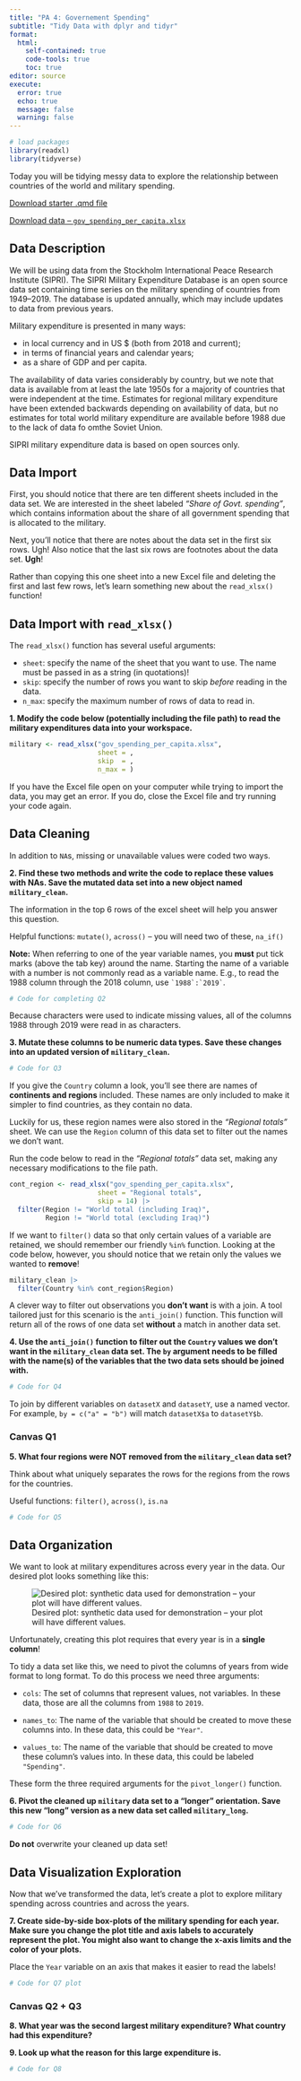 ```yaml
---
title: "PA 4: Governement Spending"
subtitle: "Tidy Data with dplyr and tidyr"
format: 
  html:
    self-contained: true
    code-tools: true
    toc: true
editor: source
execute: 
  error: true
  echo: true
  message: false
  warning: false
---
```


```r
# load packages
library(readxl) 
library(tidyverse)
```

Today you will be tidying messy data to explore the relationship between countries of the world and military spending.

[Download starter .qmd file](PA4.qmd)

[Download data -- `gov_spending_per_capita.xlsx`](gov_spending_per_capita.xlsx)


## Data Description


We will be using data from the Stockholm International Peace Research Institute (SIPRI). The SIPRI Military Expenditure Database is an open source data set containing time series on the military spending of countries from 1949--2019. The database is updated annually, which may include updates to data from previous years.

Military expenditure is presented in many ways:

+ in local currency and in US \$ (both from 2018 and current);
+ in terms of financial years and calendar years;
+ as a share of GDP and per capita.

The availability of data varies considerably by country, but we note that data is available from at least the late 1950s for a majority of countries that were independent at the time. Estimates for regional military expenditure have been extended backwards depending on availability of data, but no estimates for total world military expenditure are available before 1988 due to the lack of data fo omthe Soviet Union.

SIPRI military expenditure data is based on open sources only.

## Data Import

First, you should notice that there are ten different sheets included in the data set. We are interested in the sheet labeled *"Share of Govt. spending"*, which contains information about the share of all government spending that is allocated to the military.

Next, you'll notice that there are notes about the data set in the first six rows. Ugh! Also notice that the last six rows are footnotes about the data set. **Ugh**!

Rather than copying this one sheet into a new Excel file and deleting the first and last few rows, let's learn something new about the `read_xlsx()` function!

::: callout-tip
## Data Import with `read_xlsx()`

The `read_xlsx()` function has several useful arguments:

+ `sheet`: specify the name of the sheet that you want to use. The name must be passed in as a string (in quotations)!
+ `skip`: specify the number of rows you want to skip *before* reading in the data.
+ `n_max`: specify the maximum number of rows of data to read in.
:::

**1. Modify the code below (potentially including the file path) to read the military expenditures data into your workspace.**

```r
military <- read_xlsx("gov_spending_per_capita.xlsx", 
                      sheet = , 
                      skip  = , 
                      n_max = )
```

::: callout-warning
If you have the Excel file open on your computer while trying to import the data, you may get an error. If you do, close the Excel file and try running your code again.
:::


## Data Cleaning

In addition to `NA`s, missing or unavailable values were coded two ways.

**2. Find these two methods and write the code to replace these values with NAs. Save the mutated data set into a new object named `military_clean`.**

::: callout-tip
The information in the top 6 rows of the excel sheet will help you answer this question.

Helpful functions: `mutate()`, `across()` -- you will need two of these, `na_if()`

**Note:** When referring to one of the year variable names, you **must** put tick marks (above the tab key) around the name. Starting the name of a variable with a number is not commonly read as a variable name. E.g., to read the 1988 column through the 2018 column, use ``` `1988`:`2019` ```.
:::

```r
# Code for completing Q2
```

Because characters were used to indicate missing values, all of the columns 1988 through 2019 were read in as characters.

**3. Mutate these columns to be numeric data types. Save these changes into an updated version of `military_clean`.**

```r
# Code for Q3
```

If you give the `Country` column a look, you'll see there are names of **continents and regions** included. These names are only included to make it simpler to find countries, as they contain no data.

Luckily for us, these region names were also stored in the *"Regional totals"* sheet. We can use the `Region` column of this data set to filter out the names we don't want.

Run the code below to read in the *"Regional totals"* data set, making any necessary modifications to the file path.

```r
cont_region <- read_xlsx("gov_spending_per_capita.xlsx", 
                      sheet = "Regional totals", 
                      skip = 14) |> 
  filter(Region != "World total (including Iraq)", 
         Region != "World total (excluding Iraq)")
```

If we want to `filter()` data so that only certain values of a variable are retained, we should remember our friendly `%in%` function. Looking at the code below, however, you should notice that we retain only the values we wanted to **remove**!

```r
military_clean |> 
  filter(Country %in% cont_region$Region)
```

A clever way to filter out observations you **don't want** is with a join. A tool tailored just for this scenario is the `anti_join()` function. This function will return all of the rows of one data set **without** a match in another data set.

**4. Use the `anti_join()` function to filter out the `Country` values we don't want in the `military_clean` data set. The `by` argument needs to be filled with the name(s) of the variables that the two data sets should be joined with.**

```r
# Code for Q4
```

::: callout-tip
To join by different variables on `datasetX` and `datasetY`, use a named vector. For example, `by = c("a" = "b")` will match `datasetX$a` to `datasetY$b`.
:::

::: callout-note
### Canvas Q1

**5. What four regions were NOT removed from the `military_clean` data set?** 
:::

::: callout-tip
Think about what uniquely separates the rows for the regions from the rows for the countries.

Useful functions: `filter()`, `across()`, `is.na`
:::

```r
# Code for Q5
```


## Data Organization

We want to look at military expenditures across every year in the data. Our desired plot looks something like this:

![Desired plot: synthetic data used for demonstration -- your plot will have different values.](https://github.com/earobinson95/stat331-calpoly/blob/master/practice-activities/government_spending_synthetic_plot.png?raw=true)

::: callout-warning
Unfortunately, creating this plot requires that every year is in a **single column**!
:::

To tidy a data set like this, we need to pivot the columns of years from wide format to long format. To do this process we need three arguments:

+ `cols`: The set of columns that represent values, not variables. In these data, those are all the columns from `1988` to `2019`.

+ `names_to`: The name of the variable that should be created to move these columns into. In these data, this could be `"Year"`.

+ `values_to`: The name of the variable that should be created to move these column's values into. In these data, this could be labeled `"Spending"`.

These form the three required arguments for the `pivot_longer()` function.

**6. Pivot the cleaned up `military` data set to a "longer" orientation. Save this new "long" version as a new data set called `military_long`.**

```r
# Code for Q6
```

::: callout-caution
**Do not** overwrite your cleaned up data set!
:::


## Data Visualization Exploration

Now that we've transformed the data, let's create a plot to explore military spending across countries and across the years.

**7. Create side-by-side box-plots of the military spending for each year. Make sure you change the plot title and axis labels to accurately represent the plot. You might also want to change the x-axis limits and the color of your plots.**

::: callout-tip
Place the `Year` variable on an axis that makes it easier to read the labels!
:::

```r
# Code for Q7 plot
```

::: callout-note
### Canvas Q2 + Q3

**8. What year was the second largest military expenditure? What country had this expenditure?**

**9. Look up what the reason for this large expenditure is.**
:::

```r
# Code for Q8
```

